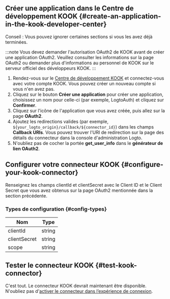 ## Créer une application dans le Centre de développement KOOK \{#create-an-application-in-the-kook-developer-center}

Conseil : Vous pouvez ignorer certaines sections si vous les avez déjà terminées.

:::note
Vous devez demander l'autorisation OAuth2 de KOOK avant de créer une application OAuth2. Veuillez consulter les informations sur la page OAuth2 ou demander plus d'informations au personnel de KOOK sur le serveur officiel des développeurs KOOK.
:::

1. Rendez-vous sur le [Centre de développement KOOK](https://developer.kookapp.cn/app/index) et connectez-vous avec votre compte KOOK. Vous pouvez créer un nouveau compte si vous n'en avez pas.
2. Cliquez sur le bouton **Créer une application** pour créer une application, choisissez un nom pour celle-ci (par exemple, LogtoAuth) et cliquez sur **Confirmer**.
3. Cliquez sur l'icône de l'application que vous avez créée, puis allez sur la page **OAuth2**.
4. Ajoutez les redirections valides (par exemple, `${your_logto_origin}/callback/${connector_id}`) dans les champs **Callback URIs**. Vous pouvez trouver l'URI de redirection sur la page des détails du connecteur dans la console d'administration Logto.
5. N'oubliez pas de cocher la portée **get_user_info** dans le **générateur de lien OAuth2**.

## Configurer votre connecteur KOOK \{#configure-your-kook-connector}

Renseignez les champs clientId et clientSecret avec le Client ID et le Client Secret que vous avez obtenus sur la page OAuth2 mentionnée dans la section précédente.

### Types de configuration \{#config-types}

| Nom          | Type   |
| ------------ | ------ |
| clientId     | string |
| clientSecret | string |
| scope        | string |

## Tester le connecteur KOOK \{#test-kook-connector}

C'est tout. Le connecteur KOOK devrait maintenant être disponible. N'oubliez pas d'[activer le connecteur dans l’expérience de connexion](https://docs.logto.io/docs/recipes/configure-connectors/social-connector/enable-social-sign-in/).
